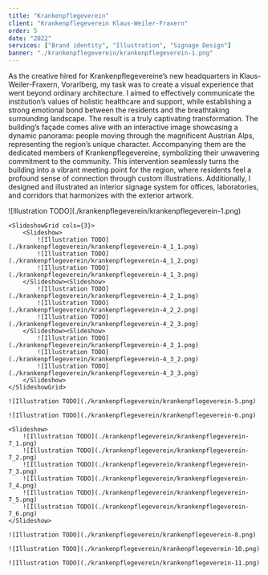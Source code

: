 ```yaml
---
title: "Krankenpflegeverein"
client: "Krankenpflegeverein Klaus-Weiler-Fraxern"
order: 5
date: "2022"
services: ["Brand identity", "Illustration", "Signage Design"]
banner: "./krankenpflegeverein/krankenpflegeverein-1.png"
---
```


As the creative hired for Krankenpflegevereine’s new headquarters in
Klaus-Weiler-Fraxern, Vorarlberg, my task was to create a visual experience that
went beyond ordinary architecture. I aimed to effectively communicate the
institution’s values of holistic healthcare and support, while establishing a
strong emotional bond between the residents and the breathtaking surrounding
landscape.          The result is a truly captivating transformation. The
building’s façade comes alive with an interactive image showcasing a dynamic
panorama: people moving through the magnificent Austrian Alps, representing the
region’s unique character. Accompanying them are the dedicated members of
Krankenpflegevereine, symbolizing their unwavering commitment to the community.
This intervention seamlessly turns the building into a vibrant meeting point for
the region, where residents feel a profound sense of connection through custom
illustrations.          Additionally, I designed and illustrated an interior
signage system for offices, laboratories, and corridors that harmonizes with the
exterior artwork.

<Illustrations>
    ![Illustration TODO](./krankenpflegeverein/krankenpflegeverein-1.png)

    <SlideshowGrid cols={3}>
        <Slideshow>
            ![Illustration TODO](./krankenpflegeverein/krankenpflegeverein-4_1_1.png)
            ![Illustration TODO](./krankenpflegeverein/krankenpflegeverein-4_1_2.png)
            ![Illustration TODO](./krankenpflegeverein/krankenpflegeverein-4_1_3.png)
        </Slideshow><Slideshow>
            ![Illustration TODO](./krankenpflegeverein/krankenpflegeverein-4_2_1.png)
            ![Illustration TODO](./krankenpflegeverein/krankenpflegeverein-4_2_2.png)
            ![Illustration TODO](./krankenpflegeverein/krankenpflegeverein-4_2_3.png)
        </Slideshow><Slideshow>
            ![Illustration TODO](./krankenpflegeverein/krankenpflegeverein-4_3_1.png)
            ![Illustration TODO](./krankenpflegeverein/krankenpflegeverein-4_3_2.png)
            ![Illustration TODO](./krankenpflegeverein/krankenpflegeverein-4_3_3.png)
        </Slideshow>
    </SlideshowGrid>

    ![Illustration TODO](./krankenpflegeverein/krankenpflegeverein-5.png)

    ![Illustration TODO](./krankenpflegeverein/krankenpflegeverein-6.png)

    <Slideshow>
        ![Illustration TODO](./krankenpflegeverein/krankenpflegeverein-7_1.png)
        ![Illustration TODO](./krankenpflegeverein/krankenpflegeverein-7_2.png)
        ![Illustration TODO](./krankenpflegeverein/krankenpflegeverein-7_3.png)
        ![Illustration TODO](./krankenpflegeverein/krankenpflegeverein-7_4.png)
        ![Illustration TODO](./krankenpflegeverein/krankenpflegeverein-7_5.png)
        ![Illustration TODO](./krankenpflegeverein/krankenpflegeverein-7_6.png)
    </Slideshow>

    ![Illustration TODO](./krankenpflegeverein/krankenpflegeverein-8.png)

    ![Illustration TODO](./krankenpflegeverein/krankenpflegeverein-10.png)

    ![Illustration TODO](./krankenpflegeverein/krankenpflegeverein-11.png)
</Illustrations>
